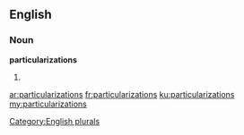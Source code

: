 ==English==

===Noun===
'''particularizations'''

# {{plural of|[[particularization]]}}

[[Category:English plurals]]

[[ar:particularizations]]
[[fr:particularizations]]
[[ku:particularizations]]
[[my:particularizations]]